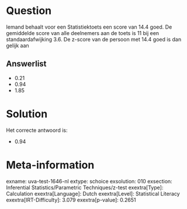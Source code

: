 Question
========

Iemand behaalt voor een Statistiektoets een score van 14.4 goed. De
gemiddelde score van alle deelnemers aan de toets is 11 bij een
standaardafwijking 3.6. De z-score van de persoon met 14.4 goed is dan
gelijk aan

Answerlist
----------

* 0.21
* 0.94
* 1.85

Solution
========

Het correcte antwoord is: 

* 0.94

Meta-information
================
exname: uva-test-1646-nl
extype: schoice
exsolution: 010
exsection: Inferential Statistics/Parametric Techniques/z-test
exextra[Type]: Calculation
exextra[Language]: Dutch
exextra[Level]: Statistical Literacy
exextra[IRT-Difficulty]: 3.079
exextra[p-value]: 0.2651
